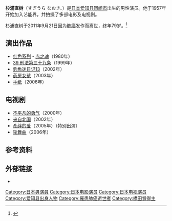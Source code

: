 {{refimprove|time=2011-10-02T06:49:14+00:00}}
{{Infobox person
| name        = 杉浦直树
| image       = 
| alt         = 
| caption     = 
| birth_name  = 
| birth_date  = {{Birth date|1931|12|8|df=y}} 
| birth_place = {{JPN}}[[爱知县|爱知县]][[冈崎市|冈崎市]]
| death_date  = {{Death date and age|2011|9|21|1931|12|8|df=y}} 
| death_place = {{JPN}}[[东京都|东京都]]
| nationality = 日本人
| occupation  = 演员
}}
'''杉浦直树'''（すぎうら なおき、{{bd|1931年|12月8日|2011年|9月21日|catIdx=Sugiura Naoki}}）是[[日本|日本]][[爱知县|爱知县]][[冈崎市|冈崎市]]出生的男性演员。他于1957年开始加入艺能界，并拍摄了多部电影及电视剧。

杉浦直树于2011年9月21日因为[[肺癌|肺癌]]发作而离世，终年79岁。<ref>{{Cite web|url=http://www.asahi.com/showbiz/movie/TKY201109230171.html |title=俳優の杉浦直樹さん死去 ７９歳 「あ・うん」 |date=2011-09-23 |accessdate=2011-09-23 |language=ja |work=[[朝日新闻|朝日新闻]] |archiveurl=https://archive.is/20120722160718/http://www.asahi.com/showbiz/movie/TKY201109230171.html |archivedate=2012-07-22 |deadurl=yes }}</ref>

==演出作品==
* [[红色系列|红色系列]] - [[赤之魂|赤之魂]]（1980年）
* [[39_刑法第三十九条|39 刑法第三十九条]]（1999年）
* [[釣魚迷日记13|釣魚迷日记13]]（2002年）
* [[药房女孩|药房女孩]]（2003年）
* [[手纸_(小说)|手纸]]（2006年）

==电视剧==
* [[不平凡的勇气|不平凡的勇气]]（2000年）
* [[来自北国|来自北国]]（2002年）
* [[牽绊的爱|牽绊的爱]]（2005年）（特别出演）
* [[轮舞曲_(电视剧)|轮舞曲]]（2006年）

==参考资料==
{{reflist}}

==外部链接==
*{{imdb name|id=0837534}}

{{DEFAULTSORT:Sugiura, Naoki}}
[[Category:日本男演員|Category:日本男演員]]
[[Category:日本电影演员|Category:日本电影演员]]
[[Category:日本电视演员|Category:日本电视演员]]
[[Category:爱知县出身人物|Category:爱知县出身人物]]
[[Category:罹患肺癌逝世者|Category:罹患肺癌逝世者]]
[[Category:橋田賞得主|Category:橋田賞得主]]

{{Japan-actor-stub}}